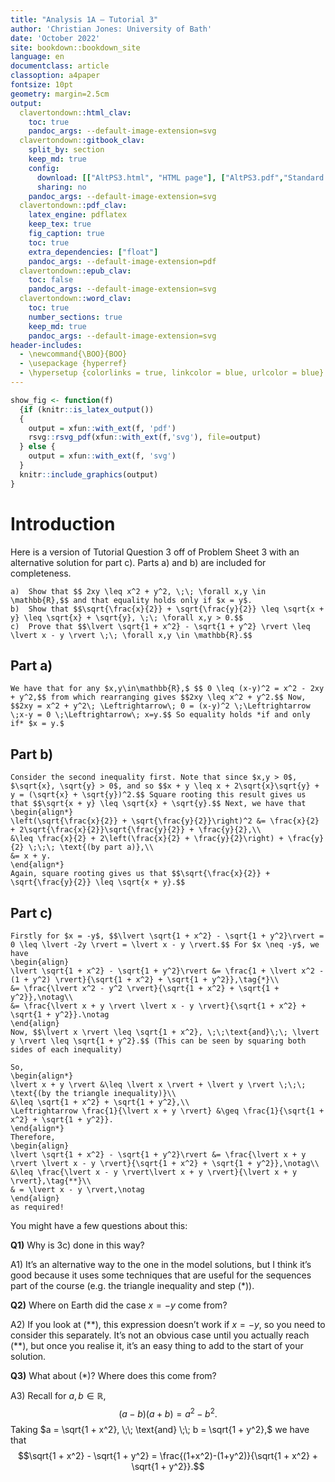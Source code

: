 ```yaml
---
title: "Analysis 1A — Tutorial 3"
author: 'Christian Jones: University of Bath'
date: 'October 2022'
site: bookdown::bookdown_site
language: en
documentclass: article
classoption: a4paper
fontsize: 10pt
geometry: margin=2.5cm
output:
  clavertondown::html_clav:
    toc: true
    pandoc_args: --default-image-extension=svg
  clavertondown::gitbook_clav:
    split_by: section
    keep_md: true
    config:
      download: [["AltPS3.html", "HTML page"], ["AltPS3.pdf","Standard print PDF"], ["AltPS3Clear.pdf","Clear print PDF"], ["AltPS3Large.pdf","Large print PDF"], ["AltPS3.docx","Accessible Word document"], ["AltPS3.epub","Accessible EPub book" ]]
      sharing: no
    pandoc_args: --default-image-extension=svg
  clavertondown::pdf_clav:
    latex_engine: pdflatex
    keep_tex: true
    fig_caption: true
    toc: true
    extra_dependencies: ["float"]
    pandoc_args: --default-image-extension=pdf
  clavertondown::epub_clav:
    toc: false
    pandoc_args: --default-image-extension=svg
  clavertondown::word_clav:
    toc: true
    number_sections: true
    keep_md: true
    pandoc_args: --default-image-extension=svg
header-includes:
  - \newcommand{\BOO}{BOO}
  - \usepackage {hyperref}
  - \hypersetup {colorlinks = true, linkcolor = blue, urlcolor = blue}
---
```

<!-- This is needed since I am working with svg files from mathcha.io. It converts the graphics files to something that can be used in the pdf files. Code taken from https://stackoverflow.com/questions/50165404/how-to-make-a-pdf-using-bookdown-including-svg-images/56044642#56044642 -->
```r
show_fig <- function(f)
  {if (knitr::is_latex_output())
  {
    output = xfun::with_ext(f, 'pdf')
    rsvg::rsvg_pdf(xfun::with_ext(f,'svg'), file=output)
  } else {
    output = xfun::with_ext(f, 'svg')
  }
  knitr::include_graphics(output)
}
```
\newpage
\pagenumbering{arabic}

# Introduction {-}
Here is a version of Tutorial Question 3 off of Problem Sheet 3 with an alternative solution for part c). Parts a) and b) are included for completeness.

```example
a)  Show that $$ 2xy \leq x^2 + y^2, \;\; \forall x,y \in \mathbb{R},$$ and that equality holds only if $x = y$.
b)  Show that $$\sqrt{\frac{x}{2}} + \sqrt{\frac{y}{2}} \leq \sqrt{x + y} \leq \sqrt{x} + \sqrt{y}, \;\; \forall x,y > 0.$$
c)  Prove that $$\lvert \sqrt{1 + x^2} - \sqrt{1 + y^2} \rvert \leq \lvert x - y \rvert \;\; \forall x,y \in \mathbb{R}.$$
```

## Part a) {-}
```solution
We have that for any $x,y\in\mathbb{R},$ $$ 0 \leq (x-y)^2 = x^2 - 2xy + y^2,$$ from which rearranging gives $$2xy \leq x^2 + y^2.$$ Now, $$2xy = x^2 + y^2\; \Leftrightarrow\; 0 = (x-y)^2 \;\Leftrightarrow \;x-y = 0 \;\Leftrightarrow\; x=y.$$ So equality holds *if and only if* $x = y.$
```

## Part b) {-}
```solution
Consider the second inequality first. Note that since $x,y > 0$, $\sqrt{x}, \sqrt{y} > 0$, and so $$x + y \leq x + 2\sqrt{x}\sqrt{y} + y = (\sqrt{x} + \sqrt{y})^2.$$ Square rooting this result gives us that $$\sqrt{x + y} \leq \sqrt{x} + \sqrt{y}.$$ Next, we have that
\begin{align*}
\left(\sqrt{\frac{x}{2}} + \sqrt{\frac{y}{2}}\right)^2 &= \frac{x}{2} + 2\sqrt{\frac{x}{2}}\sqrt{\frac{y}{2}} + \frac{y}{2},\\
&\leq \frac{x}{2} + 2\left(\frac{x}{2} + \frac{y}{2}\right) + \frac{y}{2} \;\;\; \text{(by part a)},\\
&= x + y.
\end{align*}
Again, square rooting gives us that $$\sqrt{\frac{x}{2}} + \sqrt{\frac{y}{2}} \leq \sqrt{x + y}.$$
```

## Part c) {-}
```solution
Firstly for $x = -y$, $$\lvert \sqrt{1 + x^2} - \sqrt{1 + y^2}\rvert = 0 \leq \lvert -2y \rvert = \lvert x - y \rvert.$$ For $x \neq -y$, we have
\begin{align}
\lvert \sqrt{1 + x^2} - \sqrt{1 + y^2}\rvert &= \frac{1 + \lvert x^2 - (1 + y^2) \rvert}{\sqrt{1 + x^2} + \sqrt{1 + y^2}},\tag{*}\\
&= \frac{\lvert x^2 - y^2 \rvert}{\sqrt{1 + x^2} + \sqrt{1 + y^2}},\notag\\
&= \frac{\lvert x + y \rvert \lvert x - y \rvert}{\sqrt{1 + x^2} + \sqrt{1 + y^2}}.\notag
\end{align}
Now, $$\lvert x \rvert \leq \sqrt{1 + x^2}, \;\;\text{and}\;\; \lvert y \rvert \leq \sqrt{1 + y^2}.$$ (This can be seen by squaring both sides of each inequality)

So,
\begin{align*}
\lvert x + y \rvert &\leq \lvert x \rvert + \lvert y \rvert \;\;\; \text{(by the triangle inequality)}\\
&\leq \sqrt{1 + x^2} + \sqrt{1 + y^2},\\
\Leftrightarrow \frac{1}{\lvert x + y \rvert} &\geq \frac{1}{\sqrt{1 + x^2} + \sqrt{1 + y^2}}.
\end{align*}
Therefore,
\begin{align}
\lvert \sqrt{1 + x^2} - \sqrt{1 + y^2}\rvert &= \frac{\lvert x + y \rvert \lvert x - y \rvert}{\sqrt{1 + x^2} + \sqrt{1 + y^2}},\notag\\
&\leq \frac{\lvert x - y \rvert\lvert x + y \rvert}{\lvert x + y \rvert},\tag{**}\\
& = \lvert x - y \rvert,\notag
\end{align}
as required!
```
You might have a few questions about this:

**Q1)**  Why is 3c) done in this way?

A1)  It's an alternative way to the one in the model solutions, but I think it's good because it uses some techniques that are useful for the sequences part of the course (e.g. the triangle inequality and step (\*)).

**Q2)**  Where on Earth did the case $x = -y$ come from?

A2)  If you look at (\*\*), this expression doesn't work if $x = -y$, so you need to consider this separately. It's not an obvious case until you actually reach (\*\*), but once you realise it, it's an easy thing to add to the start of your solution.

**Q3)**  What about (\*)? Where does this come from?

A3)  Recall for $a,b \in \mathbb{R}$, $$(a-b)(a+b) = a^2 - b^2.$$ Taking $a = \sqrt{1 + x^2}, \;\; \text{and} \;\; b = \sqrt{1 + y^2},$ we have that $$\sqrt{1 + x^2} - \sqrt{1 + y^2} = \frac{(1+x^2)-(1+y^2)}{\sqrt{1 + x^2} + \sqrt{1 + y^2}}.$$